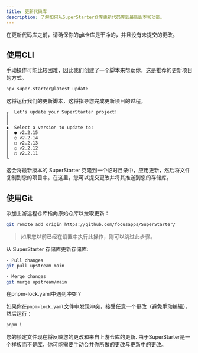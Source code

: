 ```yaml
---
title: 更新代码库
description: 了解如何从SuperStarter仓库更新代码库到最新版本和功能。
---
```


<Warning>
在更新代码库之前，请确保你的git仓库是干净的，并且没有未提交的更改。
</Warning>

## 使用CLI

手动操作可能比较困难，因此我们创建了一个脚本来帮助你，这是推荐的更新项目的方式。

```sh Terminal
npx super-starter@latest update
```

这将运行我们的更新脚本，这将指导您完成更新项目的过程。

```
┌  Let's update your SuperStarter project!
│
│
◆  Select a version to update to:
│  ● v2.2.15
│  ○ v2.2.14
│  ○ v2.2.13
│  ○ v2.2.12
│  ○ v2.2.11
└
```

这会将最新版本的 SuperStarter 克隆到一个临时目录中，应用更新，然后将文件复制到您的项目中。在这里，您可以提交更改并将其推送到您的存储库。

## 使用Git

添加上游远程仓库指向原始仓库以拉取更新：

```sh Terminal
git remote add origin https://github.com/focusapps/SuperStarter/
```

> 如果您以前已经在设置中执行此操作，则可以跳过此步骤。

从 SuperStarter 存储库更新存储库:

```sh Terminal
- Pull changes
git pull upstream main

- Merge changes
git merge upstream/main
```
<Note>
在pnpm-lock.yaml中遇到冲突？

如果你在`pnpm-lock.yaml`文件中发现冲突，接受任意一个更改（避免手动编辑），然后运行：
```sh Terminal
pnpm i
```
您的锁定文件现在将反映您的更改和来自上游仓库的更新.
</Note>
<Tip>由于SuperStarter是一个样板而不是库，你可能需要手动合并你所做的更改与更新中的更改。</Tip>
